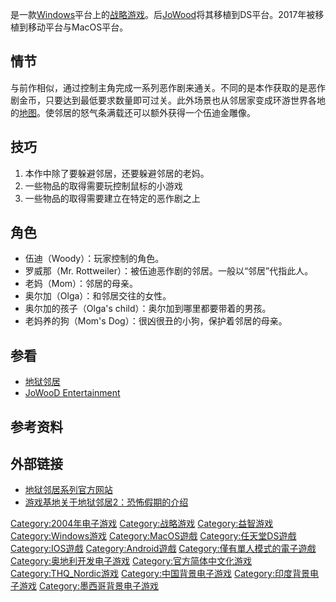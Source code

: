 {{Infobox VG
| title =
| image = 
| caption =
| developer = [[JoWooD_Entertainment|JoWood Productions]]<br />Pinnacle Interactive
| publisher = '''Microsoft Windows'''{{vgr|EU|[[JoWooD_Entertainment|JoWood Productions]]<ref name="gs1">{{cite web|url=http://www.gamespot.com/pc/strategy/neighborsfromhellonvacation/tech_info.html?tag=tabs;summary|title=Neighbors From Hell: On Vacation Tech Info|work=GameSpot.com|accessdate=31 July 2009}}</ref>|NA|[[Cinemaware|Cinemaware]]|CN|光谱资讯}}'''MacOS'''&'''移动端'''{{vgr|WW|THQ Nordic}}
| designer =
| engine =
| released =  '''Microsoft Windows'''{{vgrelease|EU|2004年5月5日|CN|2005年5月31日<ref>{{Cite web |url = https://www.gamersky.com/news/200505/13882.shtml |title = 《模拟邻居2》让你发泄负面情绪5月25日上市 |author =  |date = 2005-03-31 |publisher = 游民星空 |language = zh-cn |accessdate = 2020-04-04 }}</ref>|NA|2006年5月7日<ref name="gs1" />}}'''MacOS'''{{Vgrelease|WW|2017年}}'''iOS''' & '''Android'''{{Vgrelease|WW|2017年6月6日}}
| genre = [[战略游戏|战略]]、[[益智游戏|益智]]
| modes = [[单人电子游戏|单人]]
| platforms = {{spml|[[Microsoft_Windows|Microsoft Windows]]|[[MacOS|MacOS]]|[[任天堂DS|任天堂DS]]|[[iOS|iOS]]|[[Android|Android]]}}
}}
{{Vgname|地狱邻居2：恐怖假期|en=Neighbours from Hell 2:On Vacation|official-cn=模拟邻居2|aka-cn=整蛊邻居2}}是一款[[Windows|Windows]]平台上的[[战略游戏|战略游戏]]。后[[JoWood|JoWood]]将其移植到DS平台。2017年被移植到移动平台与MacOS平台。

== 情节 ==
与前作相似，通过控制主角完成一系列恶作剧来通关。不同的是本作获取的是恶作剧金币，只要达到最低要求数量即可过关。此外场景也从邻居家变成环游世界各地的[[地图|地图]]。使邻居的怒气条满载还可以额外获得一个伍迪金雕像。

== 技巧 ==
# 本作中除了要躲避邻居，还要躲避邻居的老妈。
# 一些物品的取得需要玩控制鼠标的小游戏
# 一些物品的取得需要建立在特定的恶作剧之上

== 角色 ==
* 伍迪（Woody）：玩家控制的角色。
* 罗威那（Mr. Rottweiler）：被伍迪恶作剧的邻居。一般以“邻居”代指此人。
* 老妈（Mom）：邻居的母亲。
* 奥尔加（Olga）：和邻居交往的女性。
* 奥尔加的孩子（Olga's child）：奥尔加到哪里都要带着的男孩。
* 老妈养的狗（Mom's Dog）：很凶很丑的小狗，保护着邻居的母亲。

== 参看 ==
* [[地狱邻居|地狱邻居]]
* [[JoWooD_Entertainment|JoWooD Entertainment]]

== 参考资料 ==
{{Reflist}}

== 外部链接 ==
* [https://web.archive.org/web/20120710062828/http://www.neighbours-from-hell.com/ 地狱邻居系列官方网站]
* [https://web.archive.org/web/20080421215905/http://www.gamespot.com.cn/games/pc/423.shtml 游戏基地关于地狱邻居2：恐怖假期的介绍]

{{DEFAULTSORT:Neighbours from Hell 2,On Vacation}}
[[Category:2004年电子游戏|Category:2004年电子游戏]]
[[Category:战略游戏|Category:战略游戏]]
[[Category:益智游戏|Category:益智游戏]]
[[Category:Windows游戏|Category:Windows游戏]]
[[Category:MacOS遊戲|Category:MacOS遊戲]]
[[Category:任天堂DS遊戲|Category:任天堂DS遊戲]]
[[Category:IOS遊戲|Category:IOS遊戲]]
[[Category:Android遊戲|Category:Android遊戲]]
[[Category:僅有單人模式的電子遊戲|Category:僅有單人模式的電子遊戲]]
[[Category:奥地利开发电子游戏|Category:奥地利开发电子游戏]]
[[Category:官方简体中文化游戏|Category:官方简体中文化游戏]]
[[Category:THQ_Nordic游戏|Category:THQ_Nordic游戏]]
[[Category:中国背景电子游戏|Category:中国背景电子游戏]]
[[Category:印度背景电子游戏|Category:印度背景电子游戏]]
[[Category:墨西哥背景电子游戏|Category:墨西哥背景电子游戏]]